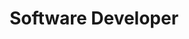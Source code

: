 ---
name: "Trung Dao"
id: "trung-dao"
title: "Software Developer"
email: "trungdaoduc162@gmail.com"
phone: 
website: "https://trungddao.com/"
linkedin: "https://www.linkedin.com/in/trungddao/"
github: "https://github.com/trungddao"
image: ""
education: 
  - degree: "B.Sc. in Computer Science"
    institution: "Georgia Gwinnett College"
    year: "2021 - 2025"
skills: 
  - "JavaScript"
  - "Python"
  - "React"
  - "Node.js"
  - "SQL"
projects: 
  - name: "Grizzly Hack Website"
    description: "A website for Grilly Hack Club and Hackathon."
    link: "https://github.com/johndoe/project1"
experience: 
  - role: "Intern Web Developer"
    company: "Georgia Gwinnett College"
    year: "June 2024 - Now"
    description: "Worked on full-stack development using AgnosticUI and Astro."
---